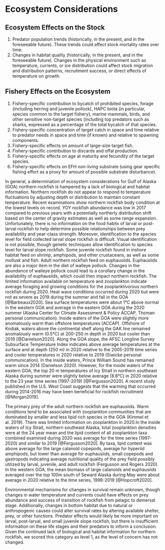 # Ecosystem Considerations

## Ecosystem Effects on the Stock

1. Predator population trends (historically, in the present, and in the foreseeable future).  These trends could affect stock mortality rates over time. 
2. Changes in habitat quality (historically, in the present, and in the foreseeable future).  Changes in the physical environment such as temperature, currents, or ice distribution could affect stock migration and distribution patterns, recruitment success, or direct effects of temperature on growth.


## Fishery Effects on the Ecosystem 


1. Fishery-specific contribution to bycatch of prohibited species, forage (including herring and juvenile pollock), HAPC biota (in particular, species common to the target fishery), marine mammals, birds, and other sensitive non-target species (including top predators such as sharks, expressed as a percentage of the total bycatch of that species. 
2. Fishery-specific concentration of target catch in space and time relative to predator needs in space and time (if known) and relative to spawning components. 
3. Fishery-specific effects on amount of large-size target fish. 
4. Fishery-specific contribution to discards and offal production. 
5. Fishery-specific effects on age at maturity and fecundity of the target species. 
6. Fishery-specific effects on EFH non-living substrate (using gear specific fishing effort as a proxy for amount of possible substrate disturbance). 



In general, a determination of ecosystem considerations for Gulf of Alaska (GOA) northern rockfish is hampered by a lack of biological and habitat information. Northern rockfish do not appear to respond to temperature fluctuations by adjusting depth or distribution to maintain constant temperature. 
Recent examinations show northern rockfish body condition at the lowest levels on record. 
YOY rockfish abundance was low in 2017 compared to previous years with a potentially northerly distribution shift based on the center of gravity estimates as well as some range expansion. Unfortunately, there is no information on the food habits of larval or post-larval rockfish to help determine possible relationships between prey availability and year-class strength. 
Moreover, identification to the species level for field collected larval slope rockfish is difficult. Visual identification is not possible, though genetic techniques allow identification to species level for larval slope rockfish. Some juvenile rockfish found in inshore habitat feed on shrimp, amphipods, and other crustaceans, as well as some mollusk and fish. Adult northern rockfish feed on euphausiids. 
Euphausiids are also a major item in the diet of walleye pollock. Changes in the abundance of walleye pollock could lead to a corollary change in the availability of euphausiids, which could then impact northern rockfish.
The limited information available on temperature and zooplankton indicate average foraging and growing conditions for the zooplanktivorous northern rockfish during 2020. Heat wave conditions occurred during 2020 but were not as severe as 2019 during the summer and fall in the GOA [@Barbeaux2020]. 
Sea surface temperatures were about 1°C above normal in the western GOA and average in the eastern GOA during the 2020 summer (Alaska Center for Climate Assessment & Policy ACCAP, Thoman personal communication). 
Inside waters of the GOA were slightly more anomalously warm than offshore temperatures (ACCAP). Offshore of Kodiak, waters above the continental shelf along the GAK line remained anomalously warm (0.5°C) at 200-250 m depth in 2020 but cooler than 2019 [@Danielson2020]. 
Along the GOA slope, the AFSC Longline Survey Subsurface Temperature Index indicates above average temperatures at the surface and at depth (250 m) in 2020 relative to the 2005-2019 time series and cooler temperatures in 2020 relative to 2019 (Siwicke personal communication). In the inside waters, Prince William Sound has remained warm since 2014 (Danielson 2020). 
However, for the inside waters of the eastern GOA, the top 20 m temperatures of Icy Strait in northern southeast Alaska during summer were slightly below average (8.8°C) in 2020 relative to the 23 year time series (1997-2019) [@Fergusson2020]. 
A recent study published in the U.S. West Coast suggests that the warming that occurred during 2014-2016 may have been beneficial for rockfish recruitment [@Morgan2019].

The primary prey of the adult northern rockfish are euphausiids. 
Warm conditions tend to be associated with zooplankton communities that are dominated by smaller and less lipid rich species in the GOA (Kimmel et al. 2019). There was limited information on zooplankton in 2020.In the inside waters of Icy Strait, northern southeast Alaska, total zooplankton densities were at the 24 year mean and the lipid content of all zooplankton taxa combined examined during 2020 was average for the time series (1997-2020) and similar to 2019 [@Fergusson2020]. 
By taxa, lipid content was above average for the large calanoid copepods, average for hyperiid amphipods, but lower than average for euphausiids, small copepods and gastropods indicating average nutritional quality of the prey field possibly utilized by larval, juvenile, and adult rockfish (Fergusson and Rogers 2020). In the western GOA, the mean biomass of large calanoids and euphausiids averaged over the top 100m south of Seward Alaska during May were about average in 2020 relative to the time series, 1998-2019 [@Hopcroft2020]. 

Environmental mechanisms for changes in survival remain unknown, though changes in water temperature and currents could have effects on prey abundance and success of transition of rockfish from pelagic to demersal stage.
Additionally, changes in bottom habitat due to natural or anthropogenic causes could alter survival rates by altering available shelter, prey, or other functions. 
Predator effects would likely be more important on larval, post-larval, and small juvenile slope rockfish, but there is insufficient information on these life stages and their predators to inform a conclusion. 
Given the continued lack of biological and habitat information for northern rockfish, we scored this category as level 1, as the level of concern has not changed.
